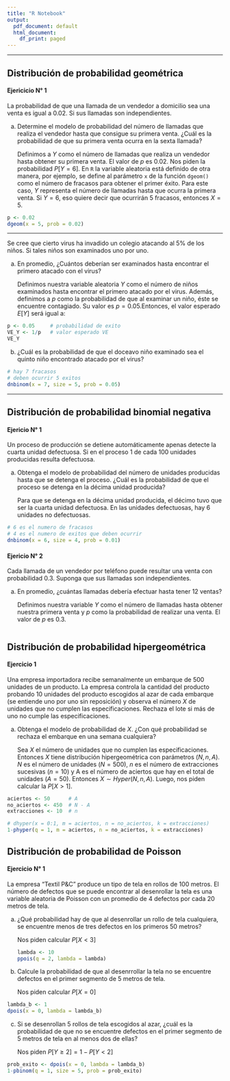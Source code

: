 ```yaml
---
title: "R Notebook"
output:
  pdf_document: default
  html_document:
    df_print: paged
---
```

-----------------------------

## Distribución de probabilidad geométrica

#### Ejericicio N° 1

La probabilidad de que una llamada de un vendedor a domicilio sea una venta es igual a 0.02. Si sus llamadas son independientes.

a) Determine el modelo de probabilidad del número de llamadas que realiza el vendedor hasta que consigue su primera venta. ¿Cuál es la probabilidad de que su primera venta ocurra en la sexta llamada?


    Definimos a $Y$ como el número de llamadas que realiza un vendedor hasta obtener su primera venta. El valor de $p$ es 0.02. Nos piden la probabilidad $P[Y=6]$. En `R` la variable aleatoria está definido de otra manera, por ejemplo, se define al parámetro `x` de la función `dgeom()` como el número de fracasos para obtener el primer éxito. Para este caso, $Y$ representa el número de llamadas hasta que ocurra la primera venta. Si $Y=6$, eso quiere decir que ocurrirán 5 fracasos, entonces $X=5$.
    
```r
p <- 0.02
dgeom(x = 5, prob = 0.02)
```


    
    
---------------------------
 
 


Se cree que cierto virus ha invadido un colegio atacando al 5% de los niños. Si tales niños son examinados uno por uno. 

a) En promedio, ¿Cuántos deberían ser examinados hasta encontrar el primero atacado con el virus?

    Definimos nuestra variable aleatoria $Y$ como el número de niños examinados hasta encontrar el primero atacado por el virus. Además, definimos a $p$ como la probabilidad de que al examinar un niño, éste se encuentre contagiado. Su valor es $p=0.05$.Entonces, el valor esperado $E[Y]$ será igual a:

```r
p <- 0.05     # probabilidad de exito
VE_Y <- 1/p   # valor esperado VE
VE_Y
```

b) ¿Cuál es la probabilidad de que el doceavo niño examinado sea el quinto niño encontrado atacado por el virus?

```r
# hay 7 fracasos
# deben ocurrir 5 exitos
dnbinom(x = 7, size = 5, prob = 0.05)
```


-------------------------

## Distribución de probabilidad binomial negativa


#### Ejericio N° 1

Un proceso de producción se detiene automáticamente apenas detecte la cuarta unidad defectuosa. Si en el proceso 1 de cada 100 unidades producidas resulta defectuosa. 

a) Obtenga el modelo de probabilidad del número de unidades producidas hasta que se detenga el proceso. ¿Cuál es la probabilidad de que el proceso se detenga en la décima unidad producida?

    Para que se detenga en la décima unidad producida, el décimo tuvo que ser la cuarta unidad defectuosa. En las unidades defectuosas, hay 6 unidades no defectuosas.

```r
# 6 es el numero de fracasos
# 4 es el numero de exitos que deben ocurrir
dnbinom(x = 6, size = 4, prob = 0.01)
```



#### Ejericio N° 2

Cada llamada de un vendedor por teléfono puede resultar una venta con probabilidad 0.3. Suponga que sus llamadas son independientes.

a) En promedio, ¿cuántas llamadas debería efectuar hasta tener 12 ventas?

    Definimos nuestra variable $Y$ como el número de llamadas hasta     obtener nuestra primera venta y $p$ como la probabilidad de realizar una venta. El valor de $p$ es 0.3.

```r

```

## Distribución de probabilidad hipergeométrica

#### Ejercicio 1

Una empresa importadora recibe semanalmente un embarque de 500 unidades de un producto. La empresa controla la cantidad del producto probando 10 unidades del producto escogidos al azar de cada embarque (se entiende uno por uno sin reposición) y observa el número $X$ de unidades que no cumplen las especificaciones. Rechaza el lote si más de uno no cumple las especificaciones. 

a) Obtenga el modelo de probabilidad de $X$. ¿Con qué probabilidad se rechaza el embarque en una semana cualquiera?

    Sea $X$ el número de unidades que no cumplen las especificaciones. Entonces $X$ tiene distribución hipergeométrica con parámetros $(N,n,A)$. $N$ es el número de unidades ($N=500$), $n$ es el número de extracciones sucesivas ($n=10$) y A es el número de aciertos que hay en el total de unidades ($A=50$). Entonces $X \sim Hyper(N, n, A)$. Luego, nos piden calcular la $P[X>1]$.


```r
aciertos <- 50      # A
no_aciertos <- 450  # N - A
extracciones <- 10  # n

# dhyper(x = 0:1, m = aciertos, n = no_aciertos, k = extracciones)
1-phyper(q = 1, m = aciertos, n = no_aciertos, k = extracciones)
```

## Distribución de probabilidad de Poisson

#### Ejercicio N° 1

La empresa "Textil P&C" produce un tipo de tela en rollos de 100 metros. El número de defectos que se puede encontrar al desenrollar la tela es una variable aleatoria de Poisson con un promedio de 4 defectos por cada 20 metros de tela. 

a) ¿Qué probabilidad hay de que al desenrollar un rollo de tela cualquiera, se encuentre menos de tres defectos en los primeros 50 metros?

    Nos piden calcular $P[X<3]$
```r
lambda <- 10
ppois(q = 2, lambda = lambda)
```
b) Calcule la probabilidad de que al desenrrollar la tela no se encuentre defectos en el primer segmento de 5 metros de tela.

    Nos piden calcular $P[X=0]$

```r
lambda_b <- 1
dpois(x = 0, lambda = lambda_b)
```
c) Si se desenrollan 5 rollos de tela escogidos al azar, ¿cuál es la probabilidad de que no se encuentre defectos en el primer segmento de 5 metros de tela en al menos dos de ellas?

    Nos piden $P[Y\geq 2] = 1-P[Y<2]$

```r
prob_exito <- dpois(x = 0, lambda = lambda_b)
1-pbinom(q = 1, size = 5, prob = prob_exito)
```

